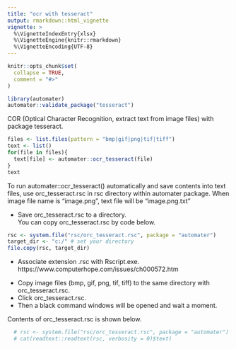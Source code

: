 ```yaml
---
title: "ocr with tesseract"
output: rmarkdown::html_vignette
vignette: >
  %\VignetteIndexEntry{xlsx}
  %\VignetteEngine{knitr::rmarkdown}
  %\VignetteEncoding{UTF-8}
---
```


```r
knitr::opts_chunk$set(
  collapse = TRUE,
  comment = "#>"
)
```

```r
library(automater)
automater::validate_package("tesseract")
```


COR (Optical Character Recognition, extract text from image files) with package tesseract. 

```r
files <- list.files(pattern = "bmp|gif|png|tif|tiff")
text <- list()
for(file in files){
  text[file] <- automater::ocr_tesseract(file)
}
text
```


To run automater::ocr_tesseract() automatically and save contents into text files, 
use orc_tesseract.rsc in rsc directory within automater package.
When image file name is "image.png", text file will be "image.png.txt" 

- Save orc_tesseract.rsc to a directory.    
  You can copy orc_tesseract.rsc by code below.    

```r
rsc <- system.file("rsc/orc_tesseract.rsc", package = "automater")
target_dir <- "c:/" # set your directory
file.copy(rsc, target_dir)
```

- Associate extension .rsc with Rscript.exe.    
  https://www.computerhope.com/issues/ch000572.htm    

<!--
  # assoc .rsc=rscript
  # ftype rscript="D:\pf\R\R-4.2.3\bin\x64\Rscript.exe" "%1"
  # file.path(R.home(), "bin", "x64", "Rscript.exe")
  # assoc .rsc
  # ftype rscript
-->

- Copy image files (bmp, gif, png, tif, tiff) to the same directory with orc_tesseract.rsc.   
- Click orc_tesseract.rsc.   
- Then a black command windows will be opened and wait a moment.   

Contents of orc_tesseract.rsc is shown below. 

```r
  # rsc <- system.file("rsc/orc_tesseract.rsc", package = "automater")
  # cat(readtext::readtext(rsc, verbosity = 0)$text)
```
